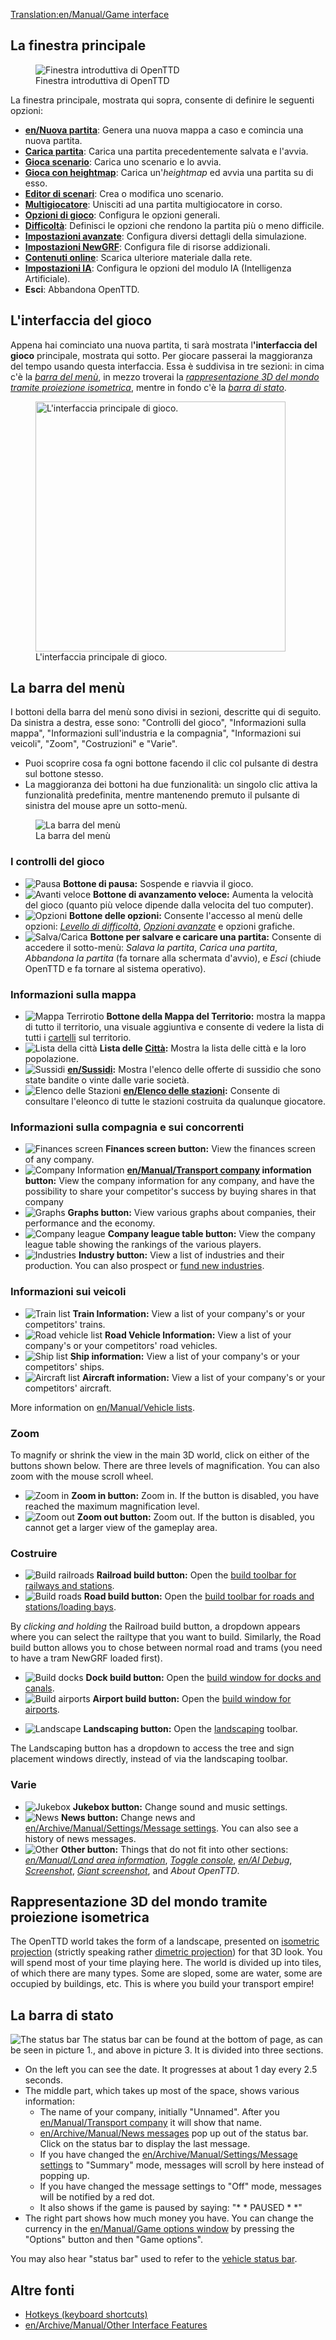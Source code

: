 [[Translation:en/Manual/Game interface]]
{{it/Manual/Traduzione|en/Manual/Game interface|15}}
{{it/Manual/Indice dei contenuti}}
==La finestra principale==

[[File:it/Manual/Intro screen.png|frame|center|Finestra introduttiva di OpenTTD]]

La finestra principale, mostrata qui sopra, consente di definire le seguenti opzioni:

* '''[[en/Nuova partita]]''': Genera una nuova mappa a caso e comincia una nuova partita.
* '''[[en/Archive/Manual/Savegame|Carica partita]]''': Carica una partita precedentemente salvata e l'avvia.
* '''[[en/Archive/Manual/Scenario|Gioca scenario]]''': Carica uno scenario e lo avvia.
* '''[[en/Manual/Heightmap|Gioca con heightmap]]''': Carica un'<em>heightmap</em> ed avvia una partita su di esso.
* '''[[en/Manual/Scenario editor|Editor di scenari]]''': Crea o modifica uno scenario.
* '''[[en/Manual/Multiplayer|Multigiocatore]]''': Unisciti ad una partita multigiocatore in corso.
* '''[[en/Manual/Game options window|Opzioni di gioco]]''': Configura le opzioni generali.
* '''[[en/Archive/Manual/Settings/Difficulty|Difficoltà]]''': Definisci le opzioni che rendono la partita più o meno difficile.
* '''[[en/Archive/Manual/Settings/Advanced Settings|Impostazioni avanzate]]''': Configura diversi dettagli della simulazione.
* '''[[en/Manual/NewGRF|Impostazioni NewGRF]]''': Configura file di risorse addizionali.
* '''[[en/Manual/Online content|Contenuti online]]''': Scarica ulteriore materiale dalla rete.
* '''[[en/Manual/AI settings|Impostazioni IA]]''': Configura le opzioni del modulo IA (Intelligenza Artificiale).
* '''Esci''': Abbandona OpenTTD.

==L'interfaccia del gioco==
Appena hai cominciato una nuova partita, ti sarà mostrata l''''interfaccia del gioco''' principale, mostrata qui sotto. Per giocare passerai la maggioranza del tempo usando questa interfaccia. Essa è suddivisa in tre sezioni: in cima c'è la ''[[#la-barra-del-menu|barra del menù]]'', in mezzo troverai la ''[[#rappresentazione-3d-del-mondo-tramite-proiezione-isometrica|rappresentazione 3D del mondo tramite proiezione isometrica]]'', mentre in fondo c'è la  ''[[#la-barar-di-stato|barra di stato]]''.

[[File:en/Manual/Interface.png|thumb|center|400px|L'interfaccia principale di gioco.]]

==La barra del menù==
I bottoni della barra del menù sono divisi in sezioni, descritte qui di seguito. Da sinistra a destra, esse sono: "Controlli del gioco", "Informazioni sulla mappa", "Informazioni sull'industria e la compagnia", "Informazioni sui veicoli", "Zoom", "Costruzioni" e "Varie".

* Puoi scoprire cosa fa ogni bottone facendo il clic col pulsante di destra sul bottone stesso.
* La maggioranza dei bottoni ha due funzionalità: un singolo clic attiva la funzionalità predefinita, mentre mantenendo premuto il pulsante di  sinistra del mouse apre un sotto-menù.
[[File:en/Manual/Menu bar.png|none|frame|La barra del menù]]

===I controlli del gioco===
*[[File:en/Pause button.png|Pausa]] '''Bottone di pausa:''' Sospende e riavvia il gioco.
*[[File:en/Fast Forward button.png|Avanti veloce]] '''Bottone di avanzamento veloce:''' Aumenta la velocità del gioco (quanto più veloce dipende dalla velocita del tuo computer).
*[[File:en/Options button.png|Opzioni]] '''Bottone delle opzioni:''' Consente l'accesso al menù delle opzioni: ''[[en/Archive/Manual/Settings/Difficulty|Levello di difficoltà]]'', ''[[en/Advanced Options|Opzioni avanzate]]'' e opzioni grafiche.
*[[File:en/Save Load button.png|Salva/Carica]] '''Bottone per salvare e caricare una partita:''' Consente di accedere il sotto-menù: ''Salava la partita'', ''Carica una partita'', ''Abbandona la partita'' (fa tornare alla schermata d'avvio), e ''Esci'' (chiude OpenTTD e fa tornare al sistema operativo).

===Informazioni sulla mappa===
*[[File:en/Minimap button.png|Mappa Terrirotio]] '''Bottone della Mappa del Territorio:''' mostra la mappa di tutto il territorio, una visuale aggiuntiva e consente di vedere la lista di tutti i [[en/Sings|cartelli]] sul territorio.
*[[File:en/Town directory button.png|Lista della città]] '''Lista delle [[en/Manual/Towns|Città]]:''' Mostra la lista delle città e la loro popolazione.
*[[File:en/Subsidies button.png|Sussidi]] '''[[en/Sussidi]]:''' Mostra l'elenco delle offerte di sussidio che sono state bandite o vinte dalle varie società.
*[[File:en/Station list button.png|Elenco delle Stazioni]] '''[[en/Elenco delle stazioni]]:''' Consente di consultare l'eleonco di tutte le stazioni costruita da qualunque giocatore.

{{it/Manual/In attesa di traduzione}}

===Informazioni sulla compagnia e sui concorrenti===
*[[File:en/Finances screen button.png|Finances screen]] '''Finances screen button:''' View the finances screen of any company.
*[[File:en/Company information button.png|Company Information]] '''[[en/Manual/Transport company]] information button:''' View the company information for any company, and have the possibility to share your competitor's success by buying shares in that company
*[[File:en/Graphs button.png|Graphs]] '''Graphs button:''' View various graphs about companies, their performance and the economy.
*[[File:en/Company league table button.png|Company league]] '''Company league table button:''' View the company league table showing the rankings of the various players.
*[[File:en/Industry button.png|Industries]] '''Industry button:''' View a list of industries and their production. You can also prospect or [[en/Manual/Industries#funding-new-industries|fund new industries]].

===Informazioni sui veicoli===
*[[File:en/Train Information button.png|Train list]] '''Train Information:''' View a list of your company's or your competitors' trains.
*[[File:en/Road Vehicle Information button.png|Road vehicle list]] '''Road Vehicle Information:''' View a list of your company's or your competitors' road vehicles.
*[[File:en/Ship Information button.png|Ship list]] '''Ship information:''' View a list of your company's or your competitors' ships.
*[[File:en/Aircraft Information button.png|Aircraft list]] '''Aircraft information:''' View a list of your company's or your competitors' aircraft.

More information on [[en/Manual/Vehicle lists]].

===Zoom===
To magnify or shrink the view in the main 3D world, click on either of the buttons shown below. There are three levels of magnification.  You can also zoom with the mouse scroll wheel.
*[[File:en/Zoom in button.png|Zoom in]] '''Zoom in button:''' Zoom in. If the button is disabled, you have reached the maximum magnification level.
*[[File:en/Zoom out button.png|Zoom out]] '''Zoom out button:''' Zoom out. If the button is disabled, you cannot get a larger view of the gameplay area.

===Costruire===
*[[File:en/Railroad build button.png|Build railroads]] '''Railroad build button:''' Open the [[en/Manual/Railway construction|build toolbar for railways and stations]].
*[[File:en/Road build button.png|Build roads]] '''Road build button:''' Open the [[en/Manual/Roadway construction|build toolbar for roads and stations/loading bays]].

By ''clicking and holding'' the Railroad build button, a dropdown appears where you can select the railtype that you want to build. Similarly, the Road build button allows you to chose between normal road and trams (you need to have a tram NewGRF loaded first).

*[[File:en/Dock build button.png|Build docks]] '''Dock build button:''' Open the [[en/Manual/Waterway construction|build window for docks and canals]].
*[[File:en/Airport build button.png|Build airports]] '''Airport build button:''' Open the [[en/Manual/Airport construction|build window for airports]].

*[[File:en/Landscaping button.png|Landscape]] '''Landscaping button:''' Open the [[en/Manual/Landscaping|landscaping]] toolbar.

The Landscaping button has a dropdown to access the tree and sign placement windows directly, instead of via the landscaping toolbar.

===Varie===
*[[File:en/Sound Music button.png|Jukebox]] '''Jukebox button:''' Change sound and music settings.
*[[File:en/News button.png|News]] '''News button:''' Change news and [[en/Archive/Manual/Settings/Message settings]]. You can also see a history of news messages.
*[[File:en/Other button.png|Other]] '''Other button:''' Things that do not fit into other sections: ''[[en/Manual/Land area information]]'', ''[[en/Manual/Console|Toggle console]]'', ''[[en/AI Debug]]'', ''[[en/Manual/Screenshot|Screenshot]]'', ''[[en/Manual/Screenshot|Giant screenshot]]'', and ''About OpenTTD''.

==Rappresentazione 3D del mondo tramite proiezione isometrica==
The OpenTTD world takes the form of a landscape, presented on [http://en.wikipedia.org/wiki/Video_games_with_isometric_graphics isometric projection] (strictly speaking rather [http://en.wikipedia.org/wiki/Dimetric_projection#Three_types_of_axonometric_projections dimetric projection]) for that 3D look.  You will spend most of your time playing here.  The world is divided up into tiles, of which there are many types.  Some are sloped, some are water, some are occupied by buildings, etc. This is where you build your transport empire!

==La barra di stato==
[[File:en/Manual/Status-bar.png|none|frame|The status bar]]
The status bar can be found at the bottom of page, as can be seen in picture 1., and above in picture 3. It is divided into three sections. 
*On the left you can see the date. It progresses at about 1 day every 2.5 seconds.
*The middle part, which takes up most of the space, shows various information:
**The name of your company, initially "Unnamed". After you [[en/Manual/Transport company]] it will show that name. 
**[[en/Archive/Manual/News messages]] pop up out of the status bar. Click on the status bar to display the last message.
**If you have changed the [[en/Archive/Manual/Settings/Message settings]] to "Summary" mode, messages will scroll by here instead of popping up.
**If you have changed the message settings to "Off" mode, messages will be notified by a red dot.
**It also shows if the game is paused by saying: "* * PAUSED * *"
*The right part shows how much money you have. You can change the currency in the [[en/Manual/Game options window]] by pressing the "Options" button and then "Game options".

You may also hear "status bar" used to refer to the [[en/Manual/Status bar|vehicle status bar]].

==Altre fonti==
* [[en/Manual/Hotkeys|Hotkeys (keyboard shortcuts)]]
* [[en/Archive/Manual/Other Interface Features]]